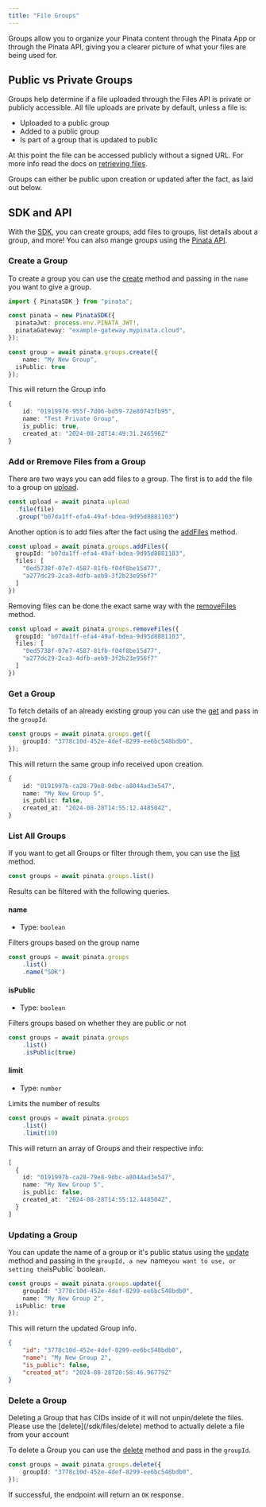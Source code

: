 ```yaml
---
title: "File Groups"
---
```


Groups allow you to organize your Pinata content through the Pinata App or through the Pinata API, giving you a clearer picture of what your files are being used for.

## Public vs Private Groups

Groups help determine if a file uploaded through the Files API is private or publicly accessible. All file uploads are private by default, unless a file is:

- Uploaded to a public group
- Added to a public group
- Is part of a group that is updated to public

At this point the file can be accessed publicly without a signed URL. For more info read the docs on [retrieving files](/gateways/retrieving-files).

Groups can either be public upon creation or updated after the fact, as laid out below.

## SDK and API

With the [SDK](/sdk/groups), you can create groups, add files to groups, list details about a group, and more! You can also mange groups using the [Pinata API](/api-reference/endpoint/create-group).

### Create a Group

To create a group you can use the [create](/sdk/groups/create) method and passing in the `name` you want to give a group.

```typescript
import { PinataSDK } from "pinata";

const pinata = new PinataSDK({
  pinataJwt: process.env.PINATA_JWT!,
  pinataGateway: "example-gateway.mypinata.cloud",
});

const group = await pinata.groups.create({
	name: "My New Group",
  isPublic: true
});
```

This will return the Group info

```typescript
{
    id: "01919976-955f-7d06-bd59-72e80743fb95",
    name: "Test Private Group",
    is_public: true,
    created_at: "2024-08-28T14:49:31.246596Z"
}
```

### Add or Rremove Files from a Group

There are two ways you can add files to a group. The first is to add the file to a group on [upload](/sdk/upload/file).

```typescript
const upload = await pinata.upload
  .file(file)
  .group("b07da1ff-efa4-49af-bdea-9d95d8881103")
```

Another option is to add files after the fact using the [addFiles](/sdk/groups/add-files) method.

```typescript
const upload = await pinata.groups.addFiles({
  groupId: "b07da1ff-efa4-49af-bdea-9d95d8881103",
  files: [
    "0ed5738f-07e7-4587-81fb-f04f8be15d77",
    "a277dc29-2ca3-4dfb-aeb9-3f2b23e956f7"
  ]
})
```

Removing files can be done the exact same way with the [removeFiles](/sdk/groups/remove-files) method.

```typescript
const upload = await pinata.groups.removeFiles({
  groupId: "b07da1ff-efa4-49af-bdea-9d95d8881103",
  files: [
    "0ed5738f-07e7-4587-81fb-f04f8be15d77",
    "a277dc29-2ca3-4dfb-aeb9-3f2b23e956f7"
  ]
})
```

### Get a Group

To fetch details of an already existing group you can use the [get](/sdk/groups/get) and pass in the `groupId`.

```typescript
const groups = await pinata.groups.get({
	groupId: "3778c10d-452e-4def-8299-ee6bc548bdb0",
});
```

This will return the same group info received upon creation.

```typescript
{
    id: "0191997b-ca28-79e8-9dbc-a8044ad3e547",
    name: "My New Group 5",
    is_public: false,
    created_at: "2024-08-28T14:55:12.448504Z",
}
```

### List All Groups

If you want to get all Groups or filter through them, you can use the [list](/sdk/groups/list) method.

```typescript
const groups = await pinata.groups.list()
```

Results can be filtered with the following queries.

#### name

- Type: `boolean`

Filters groups based on the group name

```typescript
const groups = await pinata.groups
    .list()
    .name("SDK")
```

#### isPublic

- Type: `boolean`

Filters groups based on whether they are public or not

```typescript
const groups = await pinata.groups
    .list()
    .isPublic(true)
```

#### limit

- Type: `number`

Limits the number of results

```typescript
const groups = await pinata.groups
    .list()
    .limit(10)
```

This will return an array of Groups and their respective info:

```typescript
[
  {
    id: "0191997b-ca28-79e8-9dbc-a8044ad3e547",
    name: "My New Group 5",
    is_public: false,
    created_at: "2024-08-28T14:55:12.448504Z",
  }
]
```

### Updating a Group

You can update the name of a group or it's public status using the [update](/sdk/groups/update) method and passing in the `groupId, a new `name` you want to use, or setting the `isPublic` boolean.

```typescript
const groups = await pinata.groups.update({
	groupId: "3778c10d-452e-4def-8299-ee6bc548bdb0",
	name: "My New Group 2",
  isPublic: true
});
```

This will return the updated Group info.

```json
{
    "id": "3778c10d-452e-4def-8299-ee6bc548bdb0",
    "name": "My New Group 2",
    "is_public": false,
    "created_at": "2024-08-28T20:58:46.96779Z"
}
```

### Delete a Group

<Note>
  Deleting a Group that has CIDs inside of it will not unpin/delete the files. Please use the [delete](/sdk/files/delete) method to actually delete a file from your account
</Note>

To delete a Group you can use the [delete](/sdk/groups/delete) method and pass in the `groupId`.

```typescript
const groups = await pinata.groups.delete({
	groupId: "3778c10d-452e-4def-8299-ee6bc548bdb0",
});
```

If successful, the endpoint will return an `OK` response.
